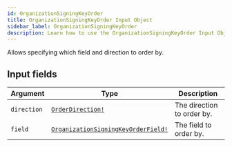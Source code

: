 ```yaml
---
id: OrganizationSigningKeyOrder
title: OrganizationSigningKeyOrder Input Object
sidebar_label: OrganizationSigningKeyOrder
description: Learn how to use the OrganizationSigningKeyOrder Input Object for Builder's API.
---
```


Allows specifying which field and direction to order by.

## Input fields

| Argument    | Type                                                                                        | Description                |
| ----------- | ------------------------------------------------------------------------------------------- | -------------------------- |
| `direction` | [`OrderDirection!`](/composer/builder/api/schema/enum/OrderDirection.mdx)                                     | The direction to order by. |
| `field`     | [`OrganizationSigningKeyOrderField!`](/composer/builder/api/schema/enum/OrganizationSigningKeyOrderField.mdx) | The field to order by.     |
